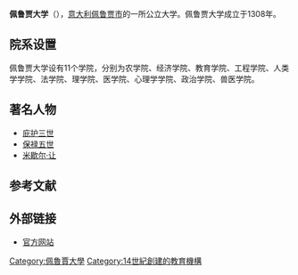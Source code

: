 {{Infobox University
|name            =佩魯賈大學
|native_name     =Università degli Studi di Perugia
|latin_name      =Studium Generale Civitatis Perusii
|image           = [[File:Logo_unipg.svg|200px]]
|motto           =
|established     =1308
|type            =[[公立大學|公立大學]]
|endowment       =
|staff           =1,200
|rector          =[[Prof._Maurizio_Oliviero|Prof. Maurizio Oliviero]] 
|students        =27,934<ref>[http://statistica.miur.it/ustat/Statistiche/IU_home.asp MIUR statistical office, academic year 2011/2012]</ref>
|undergrad       =23,288
|postgrad        =4,646
|doctoral        =741
|profess         =2,100
|city            =[[佩魯賈|佩魯賈]]
|country         =[[意大利|意大利]]
|affiliations    =[[AlmaLaurea|AlmaLaurea]]、[[孔波斯特拉大學集團|孔波斯特拉大學集團]]
|website         =[http://www.unipg.it/ www.unipg.it/]
|address         =Piazza dell'Università, 1 - 06121 Perugia
|colours         =藍色和紅色
}}
'''佩鲁贾大学'''（{{lang-it|Università degli Studi di Perugia}}），[[意大利|意大利]][[佩鲁贾市|佩鲁贾市]]的一所公立大学。佩鲁贾大学成立于1308年。

== 院系设置 ==
佩鲁贾大学设有11个学院，分别为农学院、经济学院、教育学院、工程学院、人类学学院、法学院、理学院、医学院、心理学学院、政治学院、兽医学院。

== 著名人物 ==
*[[庇护三世|庇护三世]]
*[[保禄五世|保禄五世]]
*[[米歇尔·让|米歇尔·让]]

==参考文献==
{{reflist}}
== 外部链接 ==
*[http://www.unipg.it/ 官方网站] {{Wayback|url=http://www.unipg.it/ |date=20220310070725 }} {{it icon}} {{en icon}} 

{{意大利大学}}
{{地中海大学联盟}}

{{Authority control}}
[[Category:佩魯賈大學|Category:佩魯賈大學]]
[[Category:14世紀創建的教育機構|Category:14世紀創建的教育機構]]